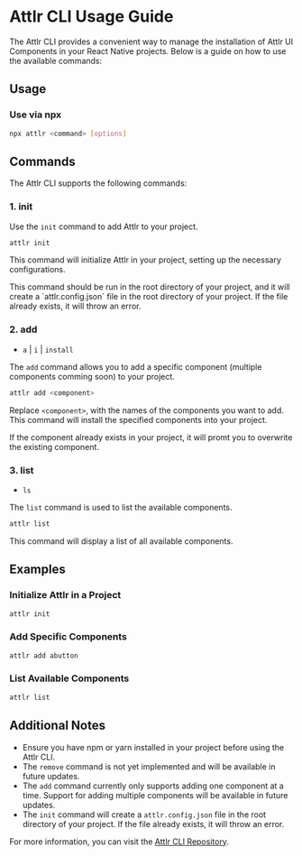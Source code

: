
# Attlr CLI Usage Guide

The Attlr CLI provides a convenient way to manage the installation of Attlr UI Components in your React Native projects. Below is a guide on how to use the available commands:

## Usage

### Use via npx

```bash copy
npx attlr <command> [options]
```

## Commands

The Attlr CLI supports the following commands:

### 1. init

Use the `init` command to add Attlr to your project.

```bash copy
attlr init
```

This command will initialize Attlr in your project, setting up the necessary configurations.

<Callout type="warning" emoji="⚠️">
  This command should be run in the root directory of your project, and it will create a `attlr.config.json` file in the root directory of your project. If the file already exists, it will throw an error.
</Callout>


### 2. add

- `a` | `i` | `install`

The `add` command allows you to add a specific component (multiple components comming soon) to your project.

```bash copy
attlr add <component>
```

Replace `<component>`, with the names of the components you want to add. This command will install the specified components into your project.


<Callout type="warning" emoji="⚠️">
  If the component already exists in your project, it will promt you to overwrite the existing component.
</Callout>

### 3. list

- `ls`

The `list` command is used to list the available components.

```bash copy
attlr list
```

This command will display a list of all available components.



## Examples

### Initialize Attlr in a Project

```bash copy
attlr init
```

### Add Specific Components

```bash copy
attlr add abutton
```

### List Available Components

```bash copy
attlr list
```

## Additional Notes

- Ensure you have npm or yarn installed in your project before using the Attlr CLI.
- The `remove` command is not yet implemented and will be available in future updates.
- The `add` command currently only supports adding one component at a time. Support for adding multiple components will be available in future updates.
- The `init` command will create a `attlr.config.json` file in the root directory of your project. If the file already exists, it will throw an error.

For more information, you can visit the [Attlr CLI Repository](https://github.com/attlr-ui/cli).


